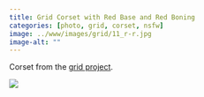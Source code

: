 ```yaml
---
title: Grid Corset with Red Base and Red Boning
categories: [photo, grid, corset, nsfw]
image: ../www/images/grid/11_r-r.jpg
image-alt: ""
---
```


Corset from the [grid project](/posts/2025-01-27_grid-project.html).

![](../www/images/grid/11_r-r.jpg)

